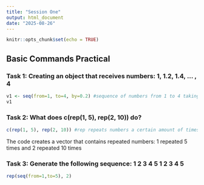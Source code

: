 ---
title: "Session One"
output: html_document
date: "2025-08-26"
---

```{r setup, include=FALSE}
knitr::opts_chunk$set(echo = TRUE)
```

## Basic Commands Practical

### Task 1: Creating an object that receives numbers: 1, 1.2, 1.4, ... , 4

```{r}
v1 <- seq(from=1, to=4, by=0.2) #sequence of numbers from 1 to 4 taking 0.2 steps
v1
```

### Task 2: What does  c(rep(1, 5), rep(2, 10)) do?

``` {r}
c(rep(1, 5), rep(2, 10)) #rep repeats numbers a certain amount of times
```
The code creates a vector that contains repeated numbers: 1 repeated 5 times and 2 repeated 10 times

### Task 3: Generate the following sequence: 1 2 3 4 5 1 2 3 4 5
``` {r}
rep(seq(from=1,to=5), 2)
```